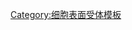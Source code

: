 {{Navbox
| name  = 生长因子受体
| title = [[受体 (生物化学)|受体]]：[[生长因子受体]]
| state = {{{state<includeonly>|autocollapse</includeonly>}}}

| titlestyle = background:#e7dcc3
| groupstyle = background-color: AntiqueWhite
| listclass = hlist

| group1 = [[I型细胞因子受体]]
|  list1 = 

* [[神经生长因子受体]]：{{le|睫状神经营养因子受体|Ciliary neurotrophic factor receptor}}
* {{le|红细胞生成素受体|Erythropoietin receptor}}

| group2 = {{le|受体蛋白丝氨酸/苏氨酸激酶|Receptor protein serine/threonine kinase}}
|  list2 = 
* [[TGF-β信号通路]]: [[TGF beta receptors|TGF-beta]]
** [[TGF beta receptor 1|1]]
** [[TGF beta receptor 2|2]]
* [[Activin receptor|Activin]]
** [[Activin type 1 receptors|1]]
** [[Activin type 2 receptors|2]]
* [[骨形态发生蛋白受体]] 
** [[Bone morphogenetic protein receptor, type 1|1]]
** [[BMPR2|2]]

| group3 = [[受体酪氨酸激酶]]
|  list3 = [[成纤维细胞生长因子受体]] ([[Fibroblast growth factor receptor 1|1]], [[Fibroblast growth factor receptor 2|2]], [[Fibroblast growth factor receptor 3|3]], [[Fibroblast growth factor receptor 4|4]])

[[神经生长因子受体]]：高亲和力[[Trk受体]] ([[TrkA receptor|TrkA]], [[TrkB]], [[TrkC]])

{{le|C-Met|C-Met|肝细胞生长因子受体}}

[[Somatomedin receptor|Somatomedin]]（[[胰岛素样生长因子1受体]]）

[[ErbB]]/[[表皮生长因子受体]]

{{le|血管内皮生长因子受体|VEGF receptors}}（[[FLT1|1]]，[[Kinase insert domain receptor|2]]，[[FLT4|3]]）

| group5 = {{le|肿瘤坏死因子受体|Tumor necrosis factor receptor}}
|  list5 = 
* [[神经生长因子受体]]：{{le|低亲和力神经生长因子受体|Low-affinity nerve growth factor receptor|低亲和力神经生长因子受体/p75}}

| group6 = {{le|免疫球蛋白超家族|Immunoglobulin superfamily}}
|  list6 = 
* [[血小板衍生生长因子受体]]
** [[PDGFRA|A]]
** [[PDGFRB|B]]
* {{le|CD117|CD117|干细胞因子受体}}

| group7 = 其它/未分类
|  list7 = 
* [[Somatomedin receptor|Somatomedin]]
** {{le|胰岛素样生长因子2受体|Insulin-like growth factor 2 receptor}}

| belowstyle = background-color: AntiqueWhite
| below = {{Signal transduction navs}}

}}<noinclude>
{{collapsible option}}
[[Category:细胞表面受体模板]]
</noinclude>
